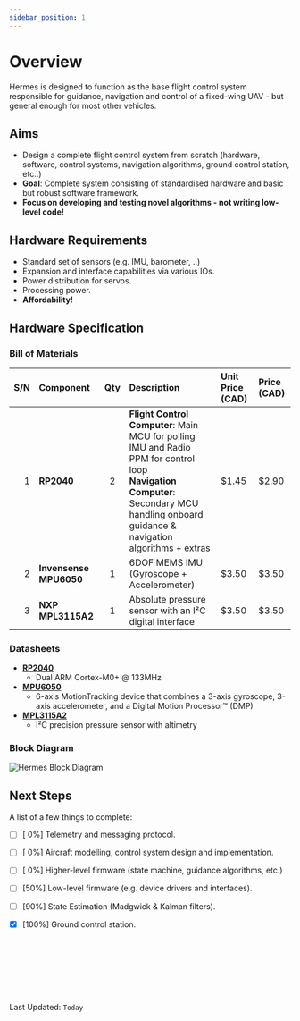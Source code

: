 ```yaml
---
sidebar_position: 1
---
```


# Overview
Hermes is designed to function as the base flight control system responsible for guidance, navigation and control of a fixed-wing UAV - but general enough for most other vehicles.

## Aims
- Design a complete flight control system from scratch (hardware, software, control systems, navigation algorithms, ground control station, etc..)
- <b>Goal</b>: Complete system consisting of standardised hardware and basic but robust software framework.
- <b>Focus on developing and testing novel algorithms - not writing low-level code!</b>

## Hardware Requirements
- Standard set of sensors (e.g. IMU, barometer, ..)
- Expansion and interface capabilities via various IOs.
- Power distribution for servos.
- Processing power.
- <b>Affordability!</b>


## Hardware Specification
### Bill of Materials 
|  S/N   | Component                   | Qty | Description  | Unit Price (CAD) | Price (CAD) |
|  --:   | :--                         | :-: | :--          | :--   | :--   |
|   1    | <b>RP2040</b>               |  2  | <b>Flight Control Computer</b>: Main MCU for polling IMU and Radio PPM for control loop <br/><b>Navigation Computer</b>: Secondary MCU handling onboard guidance & navigation algorithms + extras| $1.45 | $2.90 |
|   2    | <b>Invensense MPU6050</b>   |  1  | 6DOF MEMS IMU (Gyroscope + Accelerometer)  | $3.50 | $3.50 |
|   3    | <b>NXP MPL3115A2</b>        |  1  | Absolute pressure sensor with an I²C digital interface  | $3.50 | $3.50 |

### Datasheets
- [<b>RP2040</b>](https://datasheets.raspberrypi.org/rp2040/rp2040-datasheet.pdf)
   - Dual ARM Cortex-M0+ @ 133MHz
- [<b>MPU6050</b>](https://datasheet.lcsc.com/lcsc/1811071024_TDK-InvenSense-MPU-6050_C24112.pdf)
   -  6-axis MotionTracking device that combines a 3-axis gyroscope, 3-axis accelerometer, and a Digital Motion Processor™ (DMP)
- [<b>MPL3115A2</b>](https://www.nxp.com/docs/en/data-sheet/MPL3115A2.pdf)
   - I²C precision pressure sensor with altimetry

### Block Diagram

![Hermes Block Diagram](_imgs/hermes_block.png)


## Next Steps
A list of a few things to complete:
- [ ] [ 0%] Telemetry and messaging protocol.
- [ ] [ 0%] Aircraft modelling, control system design and implementation.
- [ ] [ 0%] Higher-level firmware (state machine, guidance algorithms, etc.)
- [ ] [50%] Low-level firmware (e.g. device drivers and interfaces).
- [ ] [90%] State Estimation (Madgwick & Kalman filters).
- [X] [100%] Ground control station.



<br/> <br/> <br/> <br/> <br/> <br/> 

Last Updated: <code>Today</code>